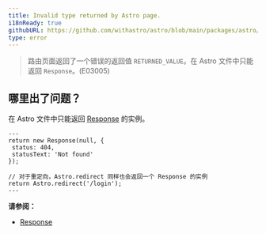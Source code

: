 ```yaml
---
title: Invalid type returned by Astro page.
i18nReady: true
githubURL: https://github.com/withastro/astro/blob/main/packages/astro/src/core/errors/errors-data.ts
type: error
---
```


> 路由页面返回了一个错误的返回值 `RETURNED_VALUE`。在 Astro 文件中只能返回 `Response`。(E03005)

## 哪里出了问题？
在 Astro 文件中只能返回 [Response](https://developer.mozilla.org/zh-CN/docs/Web/API/Response) 的实例。
```astro title="pages/login.astro"
---
return new Response(null, {
 status: 404,
 statusText: 'Not found'
});

// 对于重定向，Astro.redirect 同样也会返回一个 Response 的实例
return Astro.redirect('/login');
---
```

**请参阅：**
-  [Response](/zh-cn/guides/server-side-rendering/#response)


